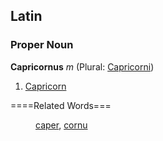 ==Latin==
===Proper Noun===
'''Capricornus''' ''m'' (Plural: [[Capricorni]])

#[[Capricorn]]
====Related Words===
:[[caper]], [[cornu]]